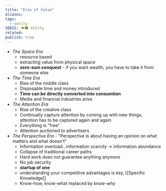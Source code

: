 ```yaml
---
title: "Eras of Value"
aliases: 
tags:
  - entity
SEKSI: 👁️‍🗨️ Entity
related:
publish: true
---
```

- _The Space Era_ 
	- resource based
	- extracting value from physical space
	- **zero-sum conquest** - if you want wealth, you have to take it from someone else
- _The Time Era_
	- Rise of the middle class
	- Disposable time and money introduced
	- **Time can be directly converted into consumtion**
	- Media and financial industries arise
- _The Attention Era_
	- Rise of the creative class
	- Continually capture attention by coming up with new things, attention has to be captured again and again
	- Everything is "free"
	- Attention auctioned to advertisers
- _The Perspective Era_ - "Perspective is about having an opinion on what matters and what doesn't"
	- Information overload...information scarcity -> information abundance
	- Collapse of traditional career paths
	- Hard work does not guarantee anything anymore
	- No job security
	- **startup of one**
	- understanding your competitive advantages is key, [[Specific Knowledge]]
	- Know-how, know-what replaced by _know-why_

